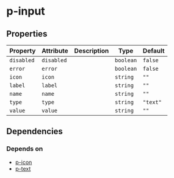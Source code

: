 # p-input



<!-- Auto Generated Below -->


## Properties

| Property   | Attribute  | Description | Type      | Default  |
| ---------- | ---------- | ----------- | --------- | -------- |
| `disabled` | `disabled` |             | `boolean` | `false`  |
| `error`    | `error`    |             | `boolean` | `false`  |
| `icon`     | `icon`     |             | `string`  | `""`     |
| `label`    | `label`    |             | `string`  | `""`     |
| `name`     | `name`     |             | `string`  | `""`     |
| `type`     | `type`     |             | `string`  | `"text"` |
| `value`    | `value`    |             | `string`  | `""`     |


## Dependencies

### Depends on

- [p-icon](#/icon/icon)
- [p-text](#/basic/typography/text)
